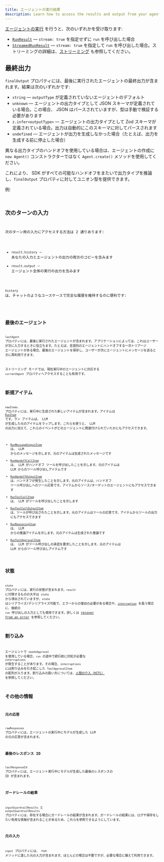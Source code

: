 ```yaml
---
title: エージェントの実行結果
description: Learn how to access the results and output from your agent run
---
```



[エージェントの実行](/openai-agents-js/ja/guides/running-agents) を行うと、次のいずれかを受け取ります:

- [`RunResult`](/openai-agents-js/openai/agents/classes/runresult) — `stream: true` を指定せずに `run` を呼び出した場合
- [`StreamedRunResult`](/openai-agents-js/openai/agents/classes/streamedrunresult) — `stream: true` を指定して `run` を呼び出した場合。ストリーミングの詳細は、[ストリーミング](/openai-agents-js/ja/guides/streaming) も参照してください。

## 最終出力

`finalOutput` プロパティには、最後に実行されたエージェントの最終出力が含まれます。結果は次のいずれかです:

- `string` — `outputType` が定義されていないエージェントのデフォルト
- `unknown` — エージェントの出力タイプとして JSON スキーマが定義されている場合。この場合、 JSON はパースされていますが、型は手動で検証する必要があります
- `z.infer<outputType>` — エージェントの出力タイプとして Zod スキーマが定義されている場合。出力は自動的にこのスキーマに対してパースされます
- `undefined` — エージェントが出力を生成しなかった場合（たとえば、出力を生成する前に停止した場合）

異なる出力タイプのハンドオフを使用している場合は、エージェントの作成に `new Agent()` コンストラクターではなく `Agent.create()` メソッドを使用してください。

これにより、 SDK がすべての可能なハンドオフをまたいで出力タイプを推論し、`finalOutput` プロパティに対してユニオン型を提供できます。

例:

<Code
  lang="typescript"
  code={handoffFinalOutputTypes}
  title="ハンドオフの最終出力タイプ"
/>

## 次のターンの入力

次のターン用の入力にアクセスする方法は 2 通りあります:

- `result.history` — あなたの入力とエージェントの出力の両方のコピーを含みます
- `result.output` — エージェント全体の実行の出力を含みます

`history` は、チャットのようなユースケースで完全な履歴を維持するのに便利です:

<Code lang="typescript" code={historyLoop} title="履歴ループ" />

## 最後のエージェント

`lastAgent` プロパティには、最後に実行されたエージェントが含まれます。アプリケーションによっては、これはユーザーが次に入力するときに役立ちます。たとえば、言語別のエージェントにハンドオフする一次トリアージ エージェントがある場合、最後のエージェントを保存し、ユーザーが次にエージェントにメッセージを送るときに再利用できます。

ストリーミング モードでは、現在実行中のエージェントに対応する `currentAgent` プロパティへアクセスすることも有用です。

## 新規アイテム

`newItems` プロパティには、実行中に生成された新しいアイテムが含まれます。アイテムは [`RunItem`](/openai-agents-js/openai/agents/type-aliases/runitem) です。ラン アイテムは、 LLM が生成した元のアイテムをラップします。これらを使うと、 LLM の出力に加えて、これらのイベントがどのエージェントに関連付けられていたかにもアクセスできます。

- [`RunMessageOutputItem`](/openai-agents-js/openai/agents/classes/runmessageoutputitem) は、 LLM からのメッセージを示します。元のアイテムは生成されたメッセージです
- [`RunHandoffCallItem`](/openai-agents-js/openai/agents/classes/runhandoffcallitem) は、 LLM がハンドオフ ツールを呼び出したことを示します。元のアイテムは LLM からのツール呼び出しアイテムです
- [`RunHandoffOutputItem`](/openai-agents-js/openai/agents/classes/runhandoffoutputitem) は、ハンドオフが発生したことを示します。元のアイテムは、ハンドオフ ツール呼び出しへのツール応答です。アイテムからソース/ターゲットのエージェントにもアクセスできます
- [`RunToolCallItem`](/openai-agents-js/openai/agents/classes/runtoolcallitem) は、 LLM がツールを呼び出したことを示します
- [`RunToolCallOutputItem`](/openai-agents-js/openai/agents/classes/runtoolcalloutputitem) は、ツールが呼び出されたことを示します。元のアイテムはツールの応答です。アイテムからツールの出力にもアクセスできます
- [`RunReasoningItem`](/openai-agents-js/openai/agents/classes/runreasoningitem) は、 LLM からの推論アイテムを示します。元のアイテムは生成された推論です
- [`RunToolApprovalItem`](/openai-agents-js/openai/agents/classes/runtoolapprovalitem) は、 LLM がツール呼び出しの承認を要求したことを示します。元のアイテムは LLM からのツール呼び出しアイテムです

## 状態

`state` プロパティには、実行の状態が含まれます。`result` に付随するものの大半は `state` から導出されていますが、`state` はシリアライズ/デシリアライズ可能で、エラーからの復旧の必要がある場合や、[`interruption`](#interruptions) を扱う場合に、後続の `run` 呼び出しの入力としても使用できます。詳しくは [recover from an error](/openai-agents-js/ja/guides/running-agents#exceptions) を参照してください。

## 割り込み

エージェントで `needsApproval` を使用している場合、`run` の途中で続行前に対処が必要な `interruptions` が発生することがあります。その場合、`interruptions` には割り込みを引き起こした `ToolApprovalItem` の配列が入ります。割り込みの扱い方については、[人間の介入（HITL）](/openai-agents-js/ja/guides/human-in-the-loop) を参照してください。

## その他の情報

### 元の応答

`rawResponses` プロパティには、エージェントの実行中にモデルが生成した LLM の元の応答が含まれます。

### 最後のレスポンス ID

`lastResponseId` プロパティには、エージェント実行中にモデルが生成した最後のレスポンスの ID が含まれます。

### ガードレールの結果

`inputGuardrailResults` と `outputGuardrailResults` プロパティには、存在する場合にガードレールの結果が含まれます。ガードレールの結果には、ログや保存をしたい有用な情報が含まれることがあるため、これらを参照できるようにしています。

### 元の入力

`input` プロパティには、 run メソッドに渡した元の入力が含まれます。ほとんどの場合は不要ですが、必要な場合に備えて利用できます。
